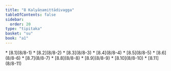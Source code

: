 ```yaml
---
title: "8 Kalyāṇamittādivagga"
tableOfContents: false
sidebar:
  order: 20
type: "tipitaka"
basket: "su"
book: "a1"
---
```



<DynamicBreadcrumb />



<TableOfContents book="a1" section="8">
* [8.1](8/8-1)
* [8.2](8/8-2)
* [8.3](8/8-3)
* [8.4](8/8-4)
* [8.5](8/8-5)
* [8.6](8/8-6)
* [8.7](8/8-7)
* [8.8](8/8-8)
* [8.9](8/8-9)
* [8.10](8/8-10)
* [8.11](8/8-11)
</TableOfContents>